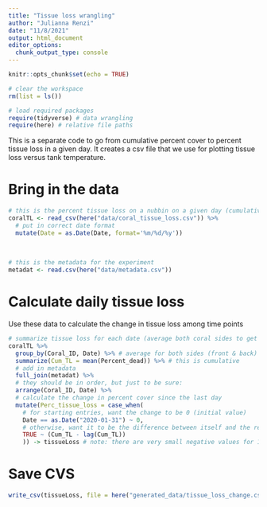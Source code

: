 ```yaml
---
title: "Tissue loss wrangling"
author: "Julianna Renzi"
date: "11/8/2021"
output: html_document
editor_options: 
  chunk_output_type: console
---
```


```r
knitr::opts_chunk$set(echo = TRUE)

# clear the workspace
rm(list = ls())

# load required packages
require(tidyverse) # data wrangling
require(here) # relative file paths
```

This is a separate code to go from cumulative percent cover to percent tissue loss in a given day. It creates a csv file that we use for plotting tissue loss versus tank temperature.

# Bring in the data 

```r
# this is the percent tissue loss on a nubbin on a given day (cumulative, taken from photos)
coralTL <- read_csv(here("data/coral_tissue_loss.csv")) %>% 
  # put in correct date format
  mutate(Date = as.Date(Date, format='%m/%d/%y'))
  
  
  
# this is the metadata for the experiment
metadat <- read.csv(here("data/metadata.csv")) 
```

# Calculate daily tissue loss

Use these data to calculate the change in tissue loss among time points

```r
# summarize tissue loss for each date (average both coral sides to get one average/coral)
coralTL %>% 
  group_by(Coral_ID, Date) %>% # average for both sides (front & back)
  summarize(Cum_TL = mean(Percent_dead)) %>% # this is cumulative
  # add in metadata
  full_join(metadat) %>% 
  # they should be in order, but just to be sure:
  arrange(Coral_ID, Date) %>% 
  # calculate the change in percent cover since the last day
  mutate(Perc_tissue_loss = case_when(
    # for starting entries, want the change to be 0 (initial value)
    Date == as.Date("2020-01-31") ~ 0,
    # otherwise, want it to be the difference between itself and the record above it (previous time step)
    TRUE ~ (Cum_TL - lag(Cum_TL))
    )) -> tissueLoss # note: there are very small negative values for 11 and 15, but that was because they seemed to be healing slightly
```

# Save CVS

```r
write_csv(tissueLoss, file = here("generated_data/tissue_loss_change.csv"))
```


